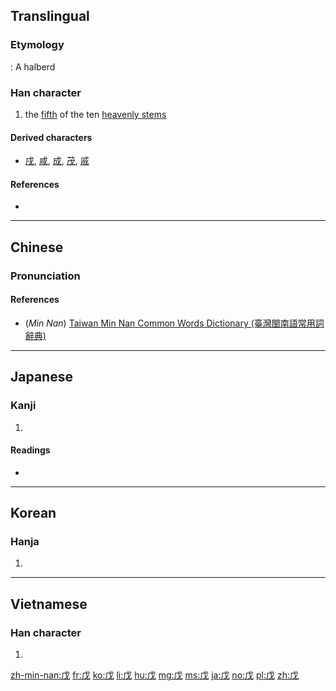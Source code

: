 {{also|戍}}
==Translingual==

===Etymology===
{{Han etyl}}
{{liushu|p}} : A halberd

===Han character===
{{Han char|rn=62|rad=戈|as=01|sn=5|four=53200|canj=IH|ids=⿰丿戈}}

# the [[fifth]] of the ten [[heavenly stem]]s

====Derived characters====
* [[戌]], [[咸]], [[成]], [[茂]], [[戚]]

====References====
* {{Han ref|kx=0411.030|dkj=11532|dj=0752.070|hdz=21397.040|uh=620A|ud=25098|bh=A5B3|bd=42419}}

----

==Chinese==
{{zh-forms}}

===Pronunciation===
{{zh-pron
|m=wù
|c=mou6
|h=
|mn=bō͘
|w=
|mc=y
|oc=y
|ma=|ma2=
|cat=n
}}

====References====
* (''Min Nan'') [http://twblg.dict.edu.tw/holodict_new/result_detail.jsp?n_no=1657&curpage=1&sample=%E6%88%8A&radiobutton=1&querytarget=1&limit=20&pagenum=1&rowcount=1 Taiwan Min Nan Common Words Dictionary (臺灣閩南語常用詞辭典)]

----

==Japanese==

===Kanji===
{{ja-kanji|grade=|rs=戈01}}

# {{defn|lang=ja|sort=戈01}}

====Readings====
* {{ja-readings|on=[[ぼ]] (bo), [[ぼう]] (bō)|kun=[[つちのえ]] (tsuchinoe)}}

----

==Korean==

===Hanja===
{{ko-hanja|hangeul=무|eumhun=|rv=mu|mr=mu|y=mu}}

# {{defn|lang=ko|sort=戈01}}

----

==Vietnamese==

===Han character===
{{vi-hantu|[[mậu]], [[mồ]]|rs=戈01}}

# {{defn|lang=vi|sort=戈01}}

[[zh-min-nan:戊]]
[[fr:戊]]
[[ko:戊]]
[[li:戊]]
[[hu:戊]]
[[mg:戊]]
[[ms:戊]]
[[ja:戊]]
[[no:戊]]
[[pl:戊]]
[[zh:戊]]